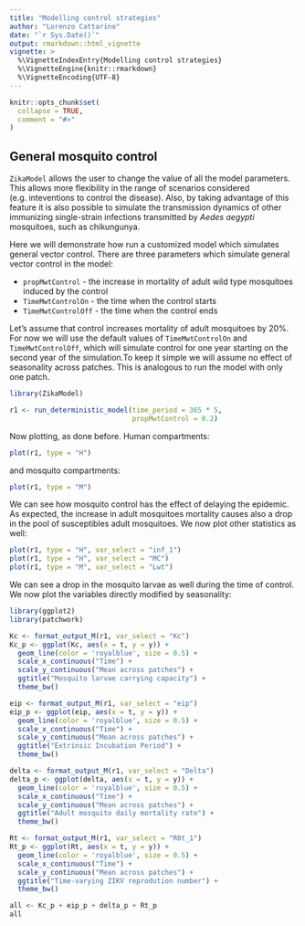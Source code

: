 ```yaml
---
title: "Modelling control strategies"
author: "Lorenzo Cattarino"
date: "`r Sys.Date()`"
output: rmarkdown::html_vignette
vignette: >
  %\VignetteIndexEntry{Modelling control strategies}
  %\VignetteEngine{knitr::rmarkdown}
  %\VignetteEncoding{UTF-8}
---
```


```r
knitr::opts_chunk$set(
  collapse = TRUE,
  comment = "#>"
)
```

## General mosquito control

`ZikaModel` allows the user to change the value of all the model parameters. This allows more flexibility in the range of scenarios considered (e.g. inteventions to control the disease). Also, by taking advantage of this feature it is also possible to simulate the transmission dynamics of other immunizing single-strain infections transmitted by _Aedes aegypti_ mosquitoes, such as chikungunya. 

Here we will demonstrate how run a customized model which simulates general vector control. There are three parameters which simulate general vector control in the model:

* `propMwtControl` - the increase in mortality of adult wild type mosquitoes induced by the control
* `TimeMwtControlOn` - the time when the control starts
* `TimeMwtControlOff` - the time when the control ends

Let's assume that control increases mortality of adult mosquitoes by 20%. For now we will use the default values of `TimeMwtControlOn` and `TimeMwtControlOff`, which will simulate control for one year starting on the second year of the simulation.To keep it simple we will assume no effect of seasonality across patches. This is analogous to run the model with only one patch. 

```r
library(ZikaModel)

r1 <- run_deterministic_model(time_period = 365 * 5,
                              propMwtControl = 0.2)
```

Now plotting, as done before. Human compartments: 

```r
plot(r1, type = "H")
```

and mosquito compartments:

```r
plot(r1, type = "M")
```

We can see how mosquito control has the effect of delaying the epidemic. As expected, the increase in adult mosquitoes mortality causes also a drop in the pool of susceptibles adult mosquitoes. We now plot other statistics as well:

```r
plot(r1, type = "H", var_select = "inf_1")
plot(r1, type = "H", var_select = "MC")
plot(r1, type = "M", var_select = "Lwt")
```

We can see a drop in the mosquito larvae as well during the time of control. We now plot the variables directly modified by seasonality:

```r
library(ggplot2)
library(patchwork)

Kc <- format_output_M(r1, var_select = "Kc")
Kc_p <- ggplot(Kc, aes(x = t, y = y)) +
  geom_line(color = 'royalblue', size = 0.5) +
  scale_x_continuous("Time") +
  scale_y_continuous("Mean across patches") +
  ggtitle("Mosquito larvae carrying capacity") +
  theme_bw()

eip <- format_output_M(r1, var_select = "eip")
eip_p <- ggplot(eip, aes(x = t, y = y)) +
  geom_line(color = 'royalblue', size = 0.5) +
  scale_x_continuous("Time") +
  scale_y_continuous("Mean across patches") +
  ggtitle("Extrinsic Incubation Period") +
  theme_bw()

delta <- format_output_M(r1, var_select = "Delta")  
delta_p <- ggplot(delta, aes(x = t, y = y)) +
  geom_line(color = 'royalblue', size = 0.5) +
  scale_x_continuous("Time") +
  scale_y_continuous("Mean across patches") +
  ggtitle("Adult mosquito daily mortality rate") +
  theme_bw()

Rt <- format_output_M(r1, var_select = "R0t_1")  
Rt_p <- ggplot(Rt, aes(x = t, y = y)) +
  geom_line(color = 'royalblue', size = 0.5) +
  scale_x_continuous("Time") +
  scale_y_continuous("Mean across patches") +
  ggtitle("Time-varying ZIKV reprodution number") +
  theme_bw()

all <- Kc_p + eip_p + delta_p + Rt_p
all
```
